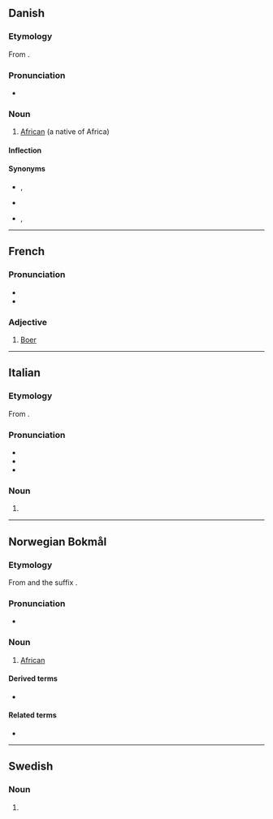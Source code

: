 {{also|Afrikaner|afrikáner}}
==Danish==
{{wikipedia|lang=da}}

===Etymology===
From {{der|da|la|africanus||African}}. <!--not sure, more likely to apply to afrikansk-->

===Pronunciation===
* {{IPA|/afriˈkaːˀnər/|[ɑfʁiˈkʰæːˀnɐ]|lang=da}}

===Noun===
{{da-noun|en|e}}

# [[African]] (a native of Africa)

====Inflection====
{{da-noun-infl|en|e|afrikanerne||||afrikanernes}}

====Synonyms====
* {{sense|dark-skinned, derogatory}} {{l|da|nigger}}, {{l|da|abekat}}
* {{sense|dark-skinned, now offensive}} {{l|da|neger}}
* {{sense|dark-skinned, neutral}} {{l|da|sort}}, {{l|da|farvet}}

----

==French==

===Pronunciation===
* {{fr-IPA|afrikanèr}}
* {{audio|FR-afrikaner.ogg|Audio|lang=fr}}

===Adjective===
{{fr-adj|mf}}

# [[Boer]]

----

==Italian==

===Etymology===
From {{bor|it|af|Afrikaner}}.

===Pronunciation===
* {{IPA|/a.friˈka.ner/|[äfr̺iˈkäːn̺e̞r̺]|lang=it}}
* {{it-stress|africàner}}
* {{hyph|a|fri|ca|ner|lang=it}}

===Noun===
{{it-noun|mf|-}}

# {{altform|afrikander|lang=it}}

----

==Norwegian Bokmål==

===Etymology===
From {{m|nb|Afrika}} and the suffix {{m|nb|-aner}}.

===Pronunciation===
* {{IPA|/ɑfriˈkɑːnər/|lang=nb}}

===Noun===
{{nb-noun-m2}}

# [[African]]

====Derived terms====
* {{l|nb|sentralafrikaner}}

====Related terms====
* {{l|nb|afrikansk}}

----

==Swedish==

===Noun===
{{head|sv|noun form}}

# {{sv-noun-form-indef-pl|afrikan}}